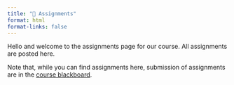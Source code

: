 ```yaml
---
title: "📝 Assignments"
format: html
format-links: false
---
```


Hello and welcome to the assignments page for our course. All assignments are posted here.

Note that, while you can find assignments here, submission of assignments are in the [course blackboard](https://blackboard.syr.edu).